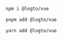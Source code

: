 
<Tabs>

  <TabItem value="npm" label="npm">

```bash
npm i @logto/vue
```

  </TabItem>
  <TabItem value="pnpm" label="pnpm">

```bash
pnpm add @logto/vue
```

  </TabItem>
  <TabItem value="yarn" label="yarn">

```bash
yarn add @logto/vue
```

  </TabItem>

</Tabs>
